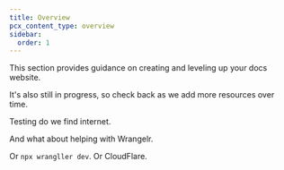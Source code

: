 ```yaml
---
title: Overview
pcx_content_type: overview
sidebar:
  order: 1
---
```


This section provides guidance on creating and leveling up your docs website.

It's also still in progress, so check back as we add more resources over time.

Testing do we find internet.

And what about helping with Wrangelr.

Or `npx wrangller dev`. Or CloudFlare.
